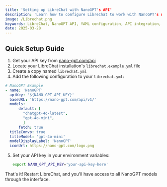 ```yaml
---
title: 'Setting up LibreChat with NanoGPT's API'
description: 'Learn how to configure LibreChat to work with NanoGPT's API through a simple YAML configuration.'
image: /Librechat.png
keywords: LibreChat, NanoGPT API, YAML configuration, API integration, LLMs, chatbots
date: 2025-03-28
---
```


## Quick Setup Guide

1. Get your API key from [nano-gpt.com/api](https://nano-gpt.com/api)
2. Locate your LibreChat installation's `librechat.example.yml` file
3. Create a copy named `librechat.yml`
4. Add the following configuration to your `librechat.yml`:

```yaml
# NanoGPT Example
- name: 'NanoGPT'
  apiKey: '${NANO_GPT_API_KEY}'
  baseURL: 'https://nano-gpt.com/api/v1/'
  models:
      default: [
        "chatgpt-4o-latest",
        "gpt-4o-mini",
        ]
      fetch: true
  titleConvo: true
  titleModel: 'gpt-4o-mini'
  modelDisplayLabel: 'NanoGPT'
  iconUrl: https://nano-gpt.com/logo.png
```

5. Set your API key in your environment variables:
   ```bash
   export NANO_GPT_API_KEY='your-api-key-here'
   ```

That's it! Restart LibreChat, and you'll have access to all NanoGPT models through the interface.
